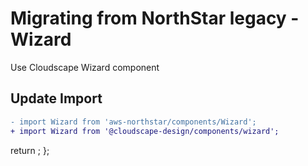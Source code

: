 
<Meta title="Migration/Wizard" />

# Migrating from NorthStar legacy - Wizard

Use <Link href='https://cloudscape.design/components/wizard' target='_blank' external>Cloudscape Wizard component</Link>

## Update Import

```diff
- import Wizard from 'aws-northstar/components/Wizard';
+ import Wizard from '@cloudscape-design/components/wizard';
```

  return <SyntaxHighlighter/>;
};